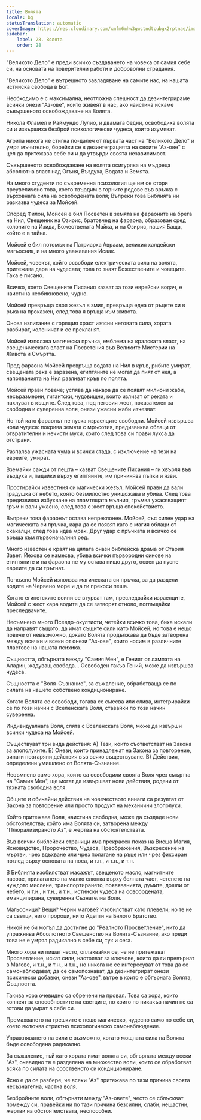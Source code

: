 ```yaml
---
title: Волята
locale: bg
statusTranslation: automatic
coverImage: https://res.cloudinary.com/xmfm6mhw3gwctndtcubgx2rptnae/image/upload/v1740468922/small_cover_tratado_de_psicologia_revolucionaria_a4c0dca4e0.webp
sidebar:
    label: 28. Волята
    order: 28
---
```

"Великото Дело" е преди всичко създаването на човека от самия себе си, на основата на поверителни работи и доброволни страдания.

"Великото Дело" е вътрешното завладяване на самите нас, на нашата истинска свобода в Бог.

Необходимо е с максимална, неотложна спешност да дезинтегрираме всички онези "Аз-ове", които живеят в нас, ако наистина искаме съвършеното освобождаване на Волята.

Никола Фламел и Раймундо Лулио, и двамата бедни, освободиха волята си и извършиха безброй психологически чудеса, които изумяват.

Агрипа никога не стигна по-далеч от първата част на "Великото Дело" и умря мъчително, борейки се в дезинтеграцията на своите "Аз-ове" с цел да притежава себе си и да утвърди своята независимост.

Съвършеното освобождаване на волята осигурява на мъдреца абсолютна власт над Огъня, Въздуха, Водата и Земята.

На много студенти по съвременна психология ще им се стори преувеличено това, което твърдим в горните редове във връзка с върховната сила на освободената воля; Въпреки това Библията ни разказва чудеса за Мойсей.

Според Филон, Мойсей е бил Посветен в земята на фараоните на брега на Нил, Свещеник на Озирис, братовчед на фараона, образован сред колоните на Изида, Божествената Майка, и на Озирис, нашия Баща, който е в тайна.

Мойсей е бил потомък на Патриарха Авраам, великия халдейски магьосник, и на много уважавания Исаак.

Мойсей, човекът, който освободи електрическата сила на волята, притежава дара на чудесата; това го знаят Божествените и човеците. Така е писано.

Всичко, което Свещените Писания казват за този еврейски водач, е наистина необикновено, чудно.

Мойсей превръща своя жезъл в змия, превръща една от ръцете си в ръка на прокажен, след това я връща към живота.

Онова изпитание с горящия храст изясни неговата сила, хората разбират, коленичат и се прекланят.

Мойсей използва магическа пръчка, емблема на кралската власт, на свещеническата власт на Посветения във Великите Мистерии на Живота и Смъртта.

Пред фараона Мойсей превръща водата на Нил в кръв, рибите умират, свещената река е заразена, египтяните не могат да пият от нея, а напояванията на Нил разливат кръв по полята.

Мойсей прави повече; успява да накара да се появят милиони жаби, несъразмерни, гигантски, чудовищни, които излизат от реката и нахлуват в къщите. След това, под неговия жест, показателен за свободна и суверенна воля, онези ужасни жаби изчезват.

Но тъй като фараонът не пуска израелците свободни. Мойсей извършва нови чудеса: покрива земята с мръсотия, предизвиква облаци от отвратителни и нечисти мухи, които след това си прави лукса да отстрани.

Разпалва ужасната чума и всички стада, с изключение на тези на евреите, умират.

Вземайки сажди от пещта – казват Свещените Писания – ги хвърля във въздуха и, падайки върху египтяните, им причинява пъпки и язви.

Простирайки известния си магически жезъл, Мойсей прави да вали градушка от небето, която безмилостно унищожава и убива. След това предизвиква избухване на пламтящата мълния, гръмва ужасяващият гръм и вали ужасно, след това с жест връща спокойствието.

Въпреки това фараонът остава непреклонен. Мойсей, със силен удар на магическата си пръчка, кара да се появят като с магия облаци от скакалци, след това идва мрак. Друг удар с пръчката и всичко се връща към първоначалния ред.

Много известен е краят на цялата онази библейска драма от Стария Завет: Йехова се намесва, убива всички първородни синове на египтяните и на фараона не му остава нищо друго, освен да пусне евреите да си тръгнат.

По-късно Мойсей използва магическата си пръчка, за да раздели водите на Червено море и да ги прекоси пеша.

Когато египетските воини се втурват там, преследвайки израелците, Мойсей с жест кара водите да се затворят отново, поглъщайки преследвачите.

Несъмнено много Псевдо-окултисти, четейки всичко това, биха искали да направят същото, да имат същите сили като Мойсей, но това е нещо повече от невъзможно, докато Волята продължава да бъде затворена между всички и всеки от онези "Аз-ове", които носим в различните пластове на нашата психика.

Същността, обгърната между "Самия Мен", е Геният от лампата на Аладин, жадуващ свобода... Освободен такъв Гений, може да извършва чудеса.

Същността е "Воля-Съзнание", за съжаление, обработваща се по силата на нашето собствено кондициониране.

Когато Волята се освободи, тогава се смесва или слива, интегрирайки се по този начин с Вселенската Воля, ставайки по този начин суверенна.

Индивидуалната Воля, слята с Вселенската Воля, може да извърши всички чудеса на Мойсей.

Съществуват три вида действия: А) Тези, които съответстват на Закона за злополуките. Б) Онези, които принадлежат на Закона за повторение, винаги повтаряни действия във всяко съществуване. В) Действия, определени умишлено от Волята-Съзнание.

Несъмнено само хора, които са освободили своята Воля чрез смъртта на "Самия Мен", ще могат да извършват нови действия, родени от тяхната свободна воля.

Общите и обичайни действия на човечеството винаги са резултат от Закона за повторение или просто продукт на механични злополуки.

Който притежава Воля, наистина свободна, може да създаде нови обстоятелства; който има Волята си, затворена между "Плюрализираното Аз", е жертва на обстоятелствата.

Във всички библейски страници има прекрасен показ на Висша Магия, Ясновидство, Пророчество, Чудеса, Преображения, Възкресение на мъртви, чрез вдъхване или чрез полагане на ръце или чрез фиксиран поглед върху основата на носа, и т.н., и т.н., и т.н.

В Библията изобилстват масажът, свещеното масло, магнитните пасове, прилагането на малко слюнка върху болната част, четенето на чуждото мислене, транспортирането, появяванията, думите, дошли от небето, и т.н., и т.н., и т.н., истински чудеса на освободената, еманципирана, суверенна Съзнателна Воля.

Магьосници? Вещи? Черни магове? Изобилстват като плевели; но те не са светци, нито пророци, нито Адепти на Бялото Братство.

Никой не би могъл да достигне до "Реалното Просветление", нито да упражнява Абсолютното Свещенство на Волята-Съзнание, ако преди това не е умрял радикално в себе си, тук и сега.

Много хора ни пишат често, оплаквайки се, че не притежават Просветление, искат сили, настояват за ключове, които да ги превърнат в Магове, и т.н., и т.н., и т.н., но никога не се интересуват от това да се самонаблюдават, да се самопознават, да дезинтегрират онези психически добавки, онези "Аз-ове", вътре в които е обгърната Волята, Същността.

Такива хора очевидно са обречени на провал. Това са хора, които копнеят за способностите на светците, но които по никакъв начин не са готови да умрат в себе си.

Премахването на грешките е нещо магическо, чудесно само по себе си, което включва стриктно психологическо самонаблюдение.

Упражняването на сили е възможно, когато мощната сила на Волята бъде освободена радикално.

За съжаление, тъй като хората имат волята си, обгърната между всеки "Аз", очевидно тя е разделена на множество воли, които се обработват всяка по силата на собственото си кондициониране.

Ясно е да се разбере, че всеки "Аз" притежава по тази причина своята несъзнателна, частна воля.

Безбройните воли, обгърнати между "Аз-овете", често се сблъскват помежду си, правейки ни по тази причина безсилни, слаби, нещастни, жертви на обстоятелствата, неспособни.

